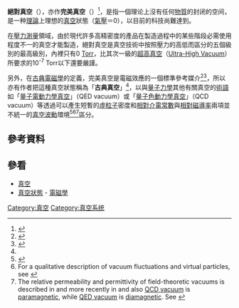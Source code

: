 {{expert|time=2014-03-05T11:53:50+00:00}}
{{copyedit|time=2014-02-26T12:47:51+00:00}}
'''絕對真空'''（{{lang-en|'''Absolute vacuum'''}}），亦作'''完美真空'''（{{lang|en|'''Perfect vacuum'''}}）<ref name=about>{{cite web |url=http://chemistry.about.com/od/chemistryglossary/g/Absolute-Vacuum-Definition.htm |title=Definition of Absolute Vacuum |trans_title=絕對真空的定義 |publisher=[[about.com|about.com]] |accessdate=2014-03-29 |language=en |deadurl=yes |archiveurl=https://web.archive.org/web/20140710022332/http://chemistry.about.com/od/chemistryglossary/g/Absolute-Vacuum-Definition.htm |archivedate=2014-07-10 }}</ref>，是指一個理论上沒有任何[[物質|物質]]的封闭的空间，是一种[[理論|理論]]上理想的[[真空|真空]]狀態（[[氣壓|氣壓]]＝0），以目前的科技尚難達到。

在[[壓力測量|壓力測量]]領域，由於現代許多高精密度的產品在製造過程中的某些階段必需使用程度不一的真空才能製造，絕對真空是真空技術中按照壓力的高低而區分的五個級別的最高級別，內裡只有0 [[Torr|Torr]]，比其次一級的[[超高真空|超高真空]]（[[Ultra-High_Vacuum|Ultra-High Vacuum]]）所要求的10<sup>-7</sup> Torr以下還要嚴謹。

另外，在[[古典電磁學|古典電磁學]]的定義，完美真空是電磁效應的一個標準參考媒介<ref name=weig>{{cite book
 | title = Introduction to complex mediums for optics and electromagnetics
 | author = Werner S. Weiglhofer
 | editor= Werner S. Weiglhofer and Akhlesh Lakhtakia, eds
 | publisher = SPIE Press
 | chapter=§ 4.1 The classical vacuum as reference medium
 | year = 2003
 | isbn = 978-0-8194-4947-4
 | pages = 28, 34
 | url = http://books.google.com/?id=QtIP_Lr3gngC&pg=PA34
 }}</ref><ref name="Progress">
{{cite book
 | title = Progress in Optics, Volume 51
 | chapter = Electromagnetic Fields in Linear Bianisotropic Mediums
 | author = Tom G. MacKay
 | editor = Emil Wolf
 | publisher = Elsevier
 | year = 2008
 | isbn = 978-0-444-52038-8
 | page = 143
 | url = http://books.google.com/books?id=lCm9Q18P8cMC&pg=PA143
 }}</ref>，所以亦有作者把這種真空狀態稱為「'''古典真空'''」<ref name=weig/>，以與[[量子力學|量子力學]]其他有關真空的[[術語|術語]]如「[[量子電動力學真空|量子電動力學真空]]」（QED vacuum）或「[[量子色動力學真空|量子色動力學真空]]」（QCD vacuum）等透過可以產生短暫的[[虛粒子|虛粒子]]密度和[[相對介電常數|相對介電常數]]與[[相對磁導率|相對磁導率]]兩項並不統一的[[真空波動|真空波動]]環境<ref name=Grynberg>
{{cite book |url=http://books.google.com/books?id=l-l0L8YInA0C&pg=PA341 |page=341 |publisher=Cambridge University Press |year=2010 |title=Introduction to Quantum Optics: From the Semi-Classical Approach to Quantized Light |quote=...deals with the quantum vacuum where, in contrast to the classical vacuum, radiation has properties, in particular, fluctuations, with which one can associate physical effects. |isbn=0-521-55112-9 |author=Gilbert Grynberg, Alain Aspect, Claude Fabre}}

</ref><ref name=Susskind>

For a qualitative description of vacuum fluctuations and virtual particles, see {{cite book
|author = Leonard Susskind
|title = The cosmic landscape: string theory and the illusion of intelligent design
|publisher = Little, Brown and Co
|year = 2006
|isbn = 0-316-01333-1
|url = http://books.google.com/books?id=RIW9E1sOyxUC&pg=PP60
|pages = 60 ''ff''}}

</ref><ref name=Holstein>

The relative permeability and permittivity of field-theoretic vacuums is described in {{cite book |title=Concepts of particle physics, Volume 2 |author=Kurt Gottfried, Victor Frederick Weisskopf |url=http://books.google.com/books?id=KXvoI-m9-9MC&pg=PA389 |page=389 |isbn=0-19-503393-0 |year=1986 |publisher=Oxford University Press}} and more recently in {{cite book
|author = John F. Donoghue, Eugene Golowich, Barry R. Holstein
|title = Dynamics of the standard model
|publisher = Cambridge University Press
|year = 1994
|isbn = 0-521-47652-6
|url = http://books.google.com/books?id=hFasRlkBbpYC&pg=PA47#v=onepage&q&f=false
|page = 47}} and also {{cite book |title=QCD and collider physics |author=R. Keith Ellis, W. J. Stirling, B. R. Webber |url=http://books.google.com/books?id=TqrPVoS6s0UC&pg=PA27 |pages=27–29 |isbn=0-521-54589-7 |year=2003 |quote=Returning to the vacuum of a relativistic field theory, we find that both paramagnetic and diamagnetic contributions are present. |publisher=Cambridge University Press}} [[QCD_vacuum|QCD vacuum]] is [[Paramagnetism|paramagnetic]], while [[QED_vacuum|QED vacuum]] is [[Diamagnetism|diamagnetic]]. See {{cite book |title=Nuclear physics in a nutshell |author=Carlos A. Bertulani |url=http://books.google.com/books?id=n51yJr4b_oQC&pg=PA26 |page=26 |isbn=0-691-12505-8 |year=2007 |publisher=Princeton University Press}} 
</ref>區分。

==參考資料==
{{reflist}}

==參看==
*[[真空|真空]]
*[[真空狀態|真空狀態]] - [[電磁學|電磁學]]

[[Category:真空|Category:真空]]
[[Category:真空系统|Category:真空系统]]